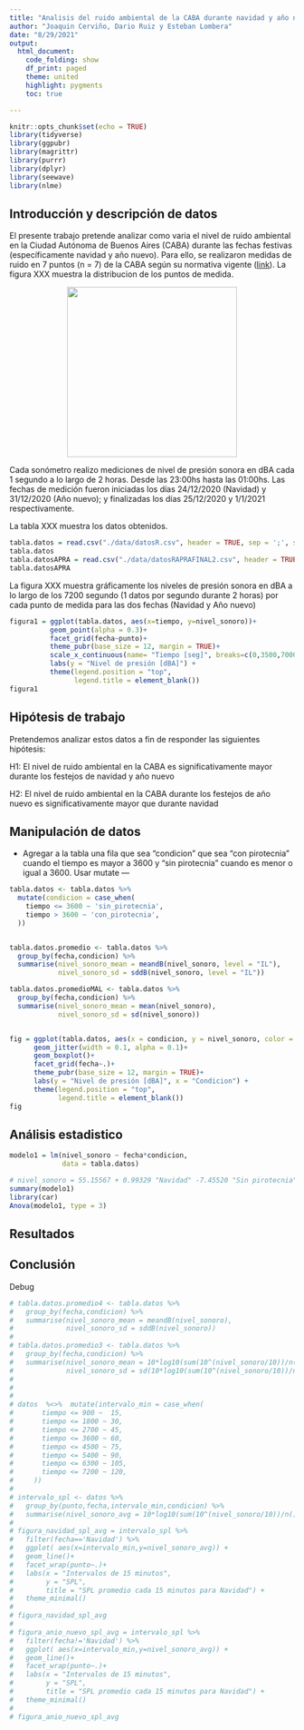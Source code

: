 ```yaml
---
title: "Analisis del ruido ambiental de la CABA durante navidad y año nuevo"
author: "Joaquin Cerviño, Dario Ruiz y Esteban Lombera"
date: "8/29/2021"
output:
  html_document:
    code_folding: show
    df_print: paged
    theme: united
    highlight: pygments
    toc: true

---
```


```r
knitr::opts_chunk$set(echo = TRUE)
library(tidyverse)
library(ggpubr)
library(magrittr)
library(purrr)
library(dplyr)
library(seewave)
library(nlme)
```

## Introducción y descripción de datos
El presente trabajo pretende analizar como varia el nivel de ruido ambiental en la Ciudad Autónoma de Buenos Aires (CABA) durante las fechas festivas (específicamente navidad y año nuevo). Para ello, se realizaron medidas de ruido en 7 puntos (n = 7) de la CABA según su normativa vigente ([link](https://www.argentina.gob.ar/normativa/provincial/ley-1540-123456789-0abc-defg-045-1000xvorpyel)). La figura XXX muestra la distribucion de los puntos de medida.

<div>
<p style = 'text-align:center;'>
<img src="https://raw.githubusercontent.com/elombera/inferencia_tp_final/main/data/mapa.png" width="300px">
</p>
</div>

Cada sonómetro realizo mediciones de nivel de presión sonora en dBA cada 1 segundo a lo largo de 2 horas. Desde las 23:00hs hasta las 01:00hs. Las fechas de medición fueron iniciadas los días 24/12/2020 (Navidad) y 31/12/2020 (Año nuevo); y finalizadas los días 25/12/2020 y 1/1/2021 respectivamente.

La tabla XXX muestra los datos obtenidos.
```r
tabla.datos = read.csv("./data/datosR.csv", header = TRUE, sep = ';', stringsAsFactors = TRUE)
tabla.datos
tabla.datosAPRA = read.csv("./data/datosRAPRAFINAL2.csv", header = TRUE, sep = ';', stringsAsFactors = TRUE)
tabla.datosAPRA

```
La figura XXX muestra gráficamente los niveles de presión sonora en dBA a lo largo de los 7200 segundo (1 datos por segundo durante 2 horas) por cada punto de medida para las dos fechas (Navidad y Año nuevo)

```r
figura1 = ggplot(tabla.datos, aes(x=tiempo, y=nivel_sonoro))+
          geom_point(alpha = 0.3)+
          facet_grid(fecha~punto)+
          theme_pubr(base_size = 12, margin = TRUE)+
          scale_x_continuous(name= "Tiempo [seg]", breaks=c(0,3500,7000), labels=c("0","3k5","7k")) +
          labs(y = "Nivel de presión [dBA]") +
          theme(legend.position = "top",
                legend.title = element_blank())
figura1

```

## Hipótesis de trabajo

Pretendemos analizar estos datos a fin de responder las siguientes hipótesis:

H1: El nivel de ruido ambiental en la CABA es significativamente mayor durante los festejos de navidad y año nuevo

H2: El nivel de ruido ambiental en la CABA durante los festejos de año nuevo es significativamente mayor que durante navidad

## Manipulación de datos
 - Agregar a la tabla una fila que sea "condicion" que sea "con pirotecnia" cuando el tiempo es mayor a 3600 y "sin pirotecnia" cuando es menor o igual a 3600. Usar mutate --- 

```r
tabla.datos <- tabla.datos %>%
  mutate(condicion = case_when(
    tiempo <= 3600 ~ 'sin_pirotecnia',
    tiempo > 3600 ~ 'con_pirotecnia',
  ))


tabla.datos.promedio <- tabla.datos %>%
  group_by(fecha,condicion) %>%
  summarise(nivel_sonoro_mean = meandB(nivel_sonoro, level = "IL"),
            nivel_sonoro_sd = sddB(nivel_sonoro, level = "IL"))

tabla.datos.promedioMAL <- tabla.datos %>%
  group_by(fecha,condicion) %>%
  summarise(nivel_sonoro_mean = mean(nivel_sonoro),
            nivel_sonoro_sd = sd(nivel_sonoro))


fig = ggplot(tabla.datos, aes(x = condicion, y = nivel_sonoro, color = condicion))+
      geom_jitter(width = 0.1, alpha = 0.1)+
      geom_boxplot()+
      facet_grid(fecha~.)+
      theme_pubr(base_size = 12, margin = TRUE)+
      labs(y = "Nivel de presión [dBA]", x = "Condicion") +
      theme(legend.position = "top",
            legend.title = element_blank())
fig

```


## Análisis estadistico
```r
modelo1 = lm(nivel_sonoro ~ fecha*condicion, 
             data = tabla.datos)

# nivel_sonoro = 55.15567 + 0.99329 "Navidad" -7.45520 "Sin pirotecnia" + 2.60660 "Navidad*Sin_pirotecnia
summary(modelo1)
library(car)
Anova(modelo1, type = 3)
```


## Resultados

## Conclusión

Debug

```r

# tabla.datos.promedio4 <- tabla.datos %>%
#   group_by(fecha,condicion) %>%
#   summarise(nivel_sonoro_mean = meandB(nivel_sonoro),
#             nivel_sonoro_sd = sddB(nivel_sonoro))
# 
# tabla.datos.promedio3 <- tabla.datos %>%
#   group_by(fecha,condicion) %>%
#   summarise(nivel_sonoro_mean = 10*log10(sum(10^(nivel_sonoro/10))/n()),
#             nivel_sonoro_sd = sd(10*log10(sum(10^(nivel_sonoro/10))/n())))
# 
# 
# 
# datos  %<>%  mutate(intervalo_min = case_when(
#       tiempo <= 900 ~  15,
#       tiempo <= 1800 ~ 30,
#       tiempo <= 2700 ~ 45,
#       tiempo <= 3600 ~ 60,
#       tiempo <= 4500 ~ 75,
#       tiempo <= 5400 ~ 90,
#       tiempo <= 6300 ~ 105,
#       tiempo <= 7200 ~ 120,
#     ))
# 
# intervalo_spl <- datos %>%
#   group_by(punto,fecha,intervalo_min,condicion) %>%
#   summarise(nivel_sonoro_avg = 10*log10(sum(10^(nivel_sonoro/10))/n()))
# 
# figura_navidad_spl_avg = intervalo_spl %>%
#   filter(fecha=='Navidad') %>%
#   ggplot( aes(x=intervalo_min,y=nivel_sonoro_avg)) +
#   geom_line()+
#   facet_wrap(punto~.)+
#   labs(x = "Intervalos de 15 minutos",
#        y = "SPL",
#        title = "SPL promedio cada 15 minutos para Navidad") +
#   theme_minimal()
# 
# figura_navidad_spl_avg
# 
# figura_anio_nuevo_spl_avg = intervalo_spl %>%
#   filter(fecha!='Navidad') %>%
#   ggplot( aes(x=intervalo_min,y=nivel_sonoro_avg)) +
#   geom_line()+
#   facet_wrap(punto~.)+
#   labs(x = "Intervalos de 15 minutos",
#        y = "SPL",
#        title = "SPL promedio cada 15 minutos para Navidad") +
#   theme_minimal()
# 
# figura_anio_nuevo_spl_avg   

```

